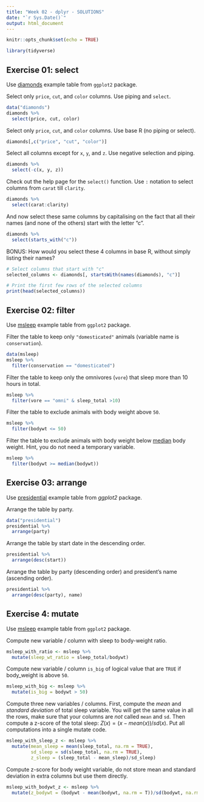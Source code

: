 ```yaml
---
title: "Week 02 - dplyr - SOLUTIONS"
date: "`r Sys.Date()`"
output: html_document
---
```


```r
knitr::opts_chunk$set(echo = TRUE)

library(tidyverse)
```

## Exercise 01: select

Use [diamonds](https://ggplot2.tidyverse.org/reference/diamonds.html) example table from `ggplot2` package.

Select only `price`, `cut`, and `color` columns. Use piping and `select`.

```r
data("diamonds")
diamonds %>% 
  select(price, cut, color)
```

Select only `price`, `cut`, and `color` columns. Use base R (no piping or select).

```r
diamonds[,c("price", "cut", "color")]
```

Select all columns except for `x`, `y`, and `z`. Use negative selection and piping.

```r
diamonds %>% 
  select(-c(x, y, z))
```

Check out the help page for the `select()` function. Use `:` notation to select columns from `carat` till `clarity`.

```r
diamonds %>% 
  select(carat:clarity)
```

And now select these same columns by capitalising on the fact that all their names (and none of the others) start with the letter "c".

```r
diamonds %>% 
  select(starts_with("c"))
```

BONUS: How would you select these 4 columns in base R, without simply listing their names?

```r
# Select columns that start with "c"
selected_columns <- diamonds[, startsWith(names(diamonds), "c")]

# Print the first few rows of the selected columns
print(head(selected_columns))
```

## Exercise 02: filter

Use [msleep](https://ggplot2.tidyverse.org/reference/msleep.html) example table from `ggplot2` package.

Filter the table to keep only `"domesticated"` animals (variable name is `conservation`).

```r
data(msleep)
msleep %>% 
  filter(conservation == "domesticated")
```

Filter the table to keep only the omnivores (`vore`) that sleep more than 10 hours in total.

```r
msleep %>% 
  filter(vore == "omni" & sleep_total >10)
```

Filter the table to exclude animals with body weight above `50`.

```r
msleep %>% 
  filter(bodywt <= 50)
```

Filter the table to exclude animals with body weight below [median](https://stat.ethz.ch/R-manual/R-devel/library/stats/html/median.html) body weight. Hint, you do not need a temporary variable.

```r
msleep %>% 
  filter(bodywt >= median(bodywt))
```

## Exercise 03: arrange

Use [presidential](https://ggplot2.tidyverse.org/reference/presidential.html) example table from *ggplot2* package.

Arrange the table by party.

```r
data("presidential")
presidential %>% 
  arrange(party)
```

Arrange the table by start date in the descending order.

```r
presidential %>% 
  arrange(desc(start))
```

Arrange the table by party (descending order) and president's name (ascending order).

```r
presidential %>% 
  arrange(desc(party), name)
```

## Exercise 4: mutate

Use [msleep](https://ggplot2.tidyverse.org/reference/msleep.html) example table from `ggplot2` package.

Compute new variable / column with sleep to body-weight ratio.

```r
msleep_with_ratio <- msleep %>% 
  mutate(sleep_wt_ratio = sleep_total/bodywt)
```

Compute new variable / column `is_big` of logical value that are `TRUE` if body_weight is above `50`.

```r
msleep_with_big <- msleep %>% 
  mutate(is_big = bodywt > 50)
```

Compute three new variables / columns. First, compute the *mean* and *standard deviation* of total sleep variable. You will get the same value in all the rows, make sure that your columns are *not* called `mean` and `sd`. Then compute a z-score of the total sleep: $Z(x) = (x - mean(x)) / sd(x)$. Put all computations into a single mutate code.

```r
msleep_with_sleep_z <- msleep %>% 
  mutate(mean_sleep = mean(sleep_total, na.rm = TRUE),
         sd_sleep = sd(sleep_total, na.rm = TRUE),
         z_sleep = (sleep_total - mean_sleep)/sd_sleep)
```

Compute z-score for body weight variable, do not store mean and standard deviation in extra columns but use them directly.

```r
msleep_with_bodywt_z <- msleep %>% 
  mutate(z_bodywt = (bodywt - mean(bodywt, na.rm = T))/sd(bodywt, na.rm = T))
```
